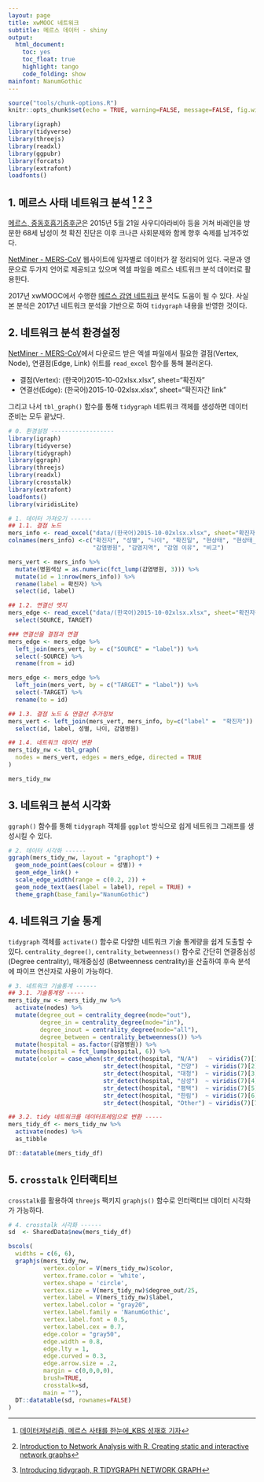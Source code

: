 ```yaml
---
layout: page
title: xwMOOC 네트워크
subtitle: 메르스 데이터 - shiny
output:
  html_document: 
    toc: yes
    toc_float: true
    highlight: tango
    code_folding: show
mainfont: NanumGothic
---
```

 
``` r
source("tools/chunk-options.R")
knitr::opts_chunk$set(echo = TRUE, warning=FALSE, message=FALSE, fig.width=12, fig.height=12)

library(igraph)
library(tidyverse)
library(threejs)
library(readxl)
library(ggpubr)
library(forcats)
library(extrafont)
loadfonts()

```

## 1. 메르스 사태 네트워크 분석 [^mers-kbs] [^tidygraph-igraph] [^tidygraph] {#mers-news}

[^mers-kbs]: [데이터저널리즘, 메르스 사태를 한눈에_KBS 성재호 기자](http://reportplus.kr/?p=15034)

[^tidygraph-igraph]: [Introduction to Network Analysis with R, Creating static and interactive network graphs](https://www.jessesadler.com/post/network-analysis-with-r/)

[^tidygraph]: [Introducing tidygraph, R TIDYGRAPH NETWORK GRAPH](https://www.data-imaginist.com/2017/introducing-tidygraph/)


[메르스, 중동호흡기증후군](https://ko.wikipedia.org/wiki/%EC%A4%91%EB%8F%99%ED%98%B8%ED%9D%A1%EA%B8%B0%EC%A6%9D%ED%9B%84%EA%B5%B0)은 
2015년 5월 21일 사우디아라비아 등을 거쳐 바레인을 방문한 68세 남성이 첫 확진 진단은 이후 크나큰 사회문제와 함께 향후 숙제를 남겨주었다.

[NetMiner - MERS-CoV](http://www.netminer.com/community/event/event-readList.do) 웹사이트에 일자별로 데이터가 잘 정리되어 있다.
국문과 영문으로 두가지 언어로 제공되고 있으며 엑셀 파일을 메르스 네트워크 분석 데이터로 활용한다.

2017년 xwMOOC에서 수행한 [메르스 감염 네트워크](ml-mers-infection.html) 분석도 도움이 될 수 있다.
사실 본 분석은 2017년 네트워크 분석을 기반으로 하여 `tidygraph` 내용을 반영한 것이다.

## 2. 네트워크 분석 환경설정 {#mers-network-configuration}

[NetMiner - MERS-CoV](http://www.netminer.com/community/event/event-readList.do)에서 다운로드 받은 엑셀 파일에서 필요한 결점(Vertex, Node), 연결점(Edge, Link) 쉬트를 
`read_excel` 함수를 통해 불러온다.

- 결점(Vertex): (한국어)2015-10-02xlsx.xlsx", sheet="확진자"
- 연결선(Edge): (한국어)2015-10-02xlsx.xlsx", sheet="확진자간 link"

그리고 나서 `tbl_graph()` 함수를 통해 `tidygraph` 네트워크 객체를 생성하면 데이터 준비는 모두 끝났다.

``` r
# 0. 환경설정 ------------------
library(igraph)
library(tidyverse)
library(tidygraph)
library(ggraph)
library(threejs)
library(readxl)
library(crosstalk)
library(extrafont)
loadfonts()
library(viridisLite)

# 1. 데이터 가져오기 ------
## 1.1. 결점 노드
mers_info <- read_excel("data/(한국어)2015-10-02xlsx.xlsx", sheet="확진자")
colnames(mers_info) <-c("확진자", "성별", "나이", "확진일", "현상태", "현상태_판정일자", 
                        "감염병원", "감염지역", "감염 이유", "비고")

mers_vert <- mers_info %>%
  mutate(병원색상 = as.numeric(fct_lump(감염병원, 3))) %>% 
  mutate(id = 1:nrow(mers_info)) %>% 
  rename(label = 확진자) %>% 
  select(id, label)

## 1.2. 연결선 엣지
mers_edge <- read_excel("data/(한국어)2015-10-02xlsx.xlsx", sheet="확진자간 link") %>% 
  select(SOURCE, TARGET)

### 연결선을 결점과 연결
mers_edge <- mers_edge %>%
  left_join(mers_vert, by = c("SOURCE" = "label")) %>%
  select(-SOURCE) %>% 
  rename(from = id)

mers_edge <- mers_edge %>%
  left_join(mers_vert, by = c("TARGET" = "label")) %>%
  select(-TARGET) %>% 
  rename(to = id)

## 1.3. 결점 노드 & 연결선 추가정보
mers_vert <- left_join(mers_vert, mers_info, by=c("label" =  "확진자")) %>% 
  select(id, label, 성별, 나이, 감염병원)

## 1.4. 네트워크 데이터 변환
mers_tidy_nw <- tbl_graph(
  nodes = mers_vert, edges = mers_edge, directed = TRUE
)

mers_tidy_nw
```

## 3. 네트워크 분석 시각화 {#mers-network-viz}

`ggraph()` 함수를 통해 `tidygraph` 객체를 `ggplot` 방식으로 쉽게 네트워크 그래프를 생성시킬 수 있다.

``` r
# 2. 데이터 시각화 ------
ggraph(mers_tidy_nw, layout = "graphopt") +
  geom_node_point(aes(colour = 성별)) +
  geom_edge_link() +
  scale_edge_width(range = c(0.2, 2)) +
  geom_node_text(aes(label = label), repel = TRUE) +
  theme_graph(base_family="NanumGothic")
```

## 4. 네트워크 기술 통계 {#mers-network-desc-stat}

`tidygraph` 객체를 `activate()` 함수로 다양한 네트워크 기술 통계량을 쉽게 도출할 수 있다.
`centrality_degree()`, `centrality_betweenness()` 함수로 간단히 연결중심성(Degree centrality), 매개중심성 (Betweenness centrality)을 산출하여
후속 분석에 파이프 연산자로 사용이 가능하다.

``` r
# 3. 네트워크 기술통계 ------
## 3.1. 기술통계량 -----
mers_tidy_nw <- mers_tidy_nw %>% 
  activate(nodes) %>% 
  mutate(degree_out = centrality_degree(mode="out"),
         degree_in = centrality_degree(mode="in"),
         degree_inout = centrality_degree(mode="all"),
         degree_between = centrality_betweenness()) %>% 
  mutate(hospital = as.factor(감염병원)) %>% 
  mutate(hospital = fct_lump(hospital, 6)) %>% 
  mutate(color = case_when(str_detect(hospital, "N/A")   ~ viridis(7)[1],
                           str_detect(hospital, "건양")  ~ viridis(7)[2],
                           str_detect(hospital, "대청")  ~ viridis(7)[3],
                           str_detect(hospital, "삼성")  ~ viridis(7)[4],
                           str_detect(hospital, "평택")  ~ viridis(7)[5],
                           str_detect(hospital, "한림")  ~ viridis(7)[6],
                           str_detect(hospital, "Other") ~ viridis(7)[7]))

## 3.2. tidy 네트워크를 데이터프레임으로 변환 -----
mers_tidy_df <- mers_tidy_nw %>% 
  activate(nodes) %>% 
  as_tibble

DT::datatable(mers_tidy_df)
```

## 5. `crosstalk` 인터랙티브 {#mers-network-crosstalk}

`crosstalk`를 활용하여 `threejs` 팩키지 `graphjs()` 함수로 인터랙티브 데이터 시각화가 가능하다.

``` r
# 4. crosstalk 시각화 ------
sd  <- SharedData$new(mers_tidy_df)

bscols(
  widths = c(6, 6),
  graphjs(mers_tidy_nw,
          vertex.color = V(mers_tidy_nw)$color,
          vertex.frame.color = 'white',
          vertex.shape = 'circle',
          vertex.size = V(mers_tidy_nw)$degree_out/25,
          vertex.label = V(mers_tidy_nw)$label, 
          vertex.label.color = "gray20",
          vertex.label.family = 'NanumGothic',
          vertex.label.font = 0.5,
          vertex.label.cex = 0.7,
          edge.color = "gray50",
          edge.width = 0.8,
          edge.lty = 1,
          edge.curved = 0.3,
          edge.arrow.size = .2,
          margin = c(0,0,0,0),
          brush=TRUE, 
          crosstalk=sd,
          main = ""),
  DT::datatable(sd, rownames=FALSE)
)
```

